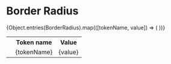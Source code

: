 
<Meta title="@next/Utilities/BorderRadius" />

# Border Radius

<table>
  <tr>
    <th></th>
    <th>Token name</th>
    <th>Value</th>
  </tr>
  {Object.entries(BorderRadius).map(([tokenName, value]) => (
    <tr>
      <td>
        <div
          style={{
            background: Neutral.B85,
            height: '80px',
            width: '80px',
            borderRadius: value,
          }}
        />
      </td>
      <td>{tokenName}</td>
      <td>{value}</td>
    </tr>
  ))}
</table>
